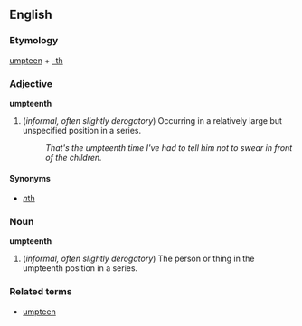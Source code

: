 ==English==
===Etymology===
[[umpteen]] + [[-th]]

===Adjective===
'''umpteenth'''

#(''informal, often slightly derogatory'') Occurring in a relatively large but unspecified position in a series.
#:''That's the umpteenth time I've had to tell him not to swear in front of the children.''

====Synonyms====
*[[nth|''n''th]]

===Noun===
'''umpteenth'''

#(''informal, often slightly derogatory'') The person or thing in the umpteenth position in a series.

===Related terms===
*[[umpteen]]